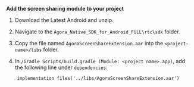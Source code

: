 <PlatformWrapper platform="android">

**Add the screen sharing module to your project**

1. Download the <Link to="../../sdks?platform=android">Latest Android <Vpd k="SDK" /></Link> and unzip.

1. Navigate to the `Agora_Native_SDK_for_Android_FULL\rtc\sdk` folder.

1. Copy the file named `AgoraScreenShareExtension.aar` into the `<project-name>/libs` folder.

1. In `/Gradle Scripts/build.gradle (Module: <project name>.app)`, add the following line under `dependencies`:

``` text
    implementation files('../libs/AgoraScreenShareExtension.aar')
```

</PlatformWrapper>
